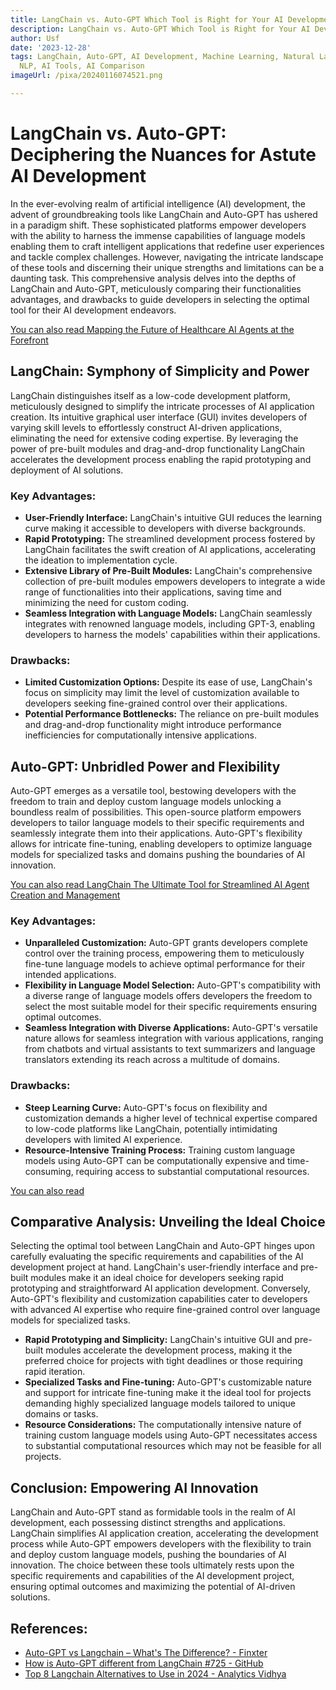 ```yaml
---
title: LangChain vs. Auto-GPT Which Tool is Right for Your AI Development Needs
description: LangChain vs. Auto-GPT Which Tool is Right for Your AI Development Needs
author: Usf
date: '2023-12-28'
tags: LangChain, Auto-GPT, AI Development, Machine Learning, Natural Language Processing,
  NLP, AI Tools, AI Comparison
imageUrl: /pixa/20240116074521.png

---
```

# LangChain vs. Auto-GPT: Deciphering the Nuances for Astute AI Development

In the ever-evolving realm of  artificial intelligence (AI) development, the advent of groundbreaking tools  like LangChain  and Auto-GPT  has ushered in a paradigm shift. These sophisticated platforms empower developers with the ability to harness the immense capabilities of language models enabling  them to  craft intelligent applications that redefine user experiences and tackle complex challenges. However, navigating the intricate landscape of these tools and discerning their unique strengths and limitations can be a  daunting task. This comprehensive analysis delves into the  depths of  LangChain and Auto-GPT, meticulously comparing their functionalities advantages,  and drawbacks to  guide  developers in selecting the optimal tool for their AI development endeavors.

[You  can also read Mapping the  Future of Healthcare AI  Agents at the Forefront](Mapping%20the%20Future%20of%20Healthcare%20AI%20Agents%20at%20the%20Forefront)


## LangChain: Symphony of Simplicity and Power

LangChain distinguishes itself as a low-code development platform, meticulously designed to simplify the intricate  processes of  AI application  creation. Its intuitive  graphical user  interface (GUI) invites  developers of varying skill levels to effortlessly  construct AI-driven applications, eliminating the  need for extensive coding expertise. By leveraging the power of pre-built modules  and drag-and-drop functionality LangChain accelerates  the  development process enabling the rapid prototyping  and deployment of AI  solutions.

### Key Advantages:

- **User-Friendly Interface:** LangChain's intuitive  GUI reduces the learning curve making it  accessible to developers with diverse backgrounds.
- **Rapid Prototyping:** The  streamlined development process fostered  by LangChain facilitates the swift creation of AI applications, accelerating the ideation to implementation cycle.
- **Extensive Library of Pre-Built Modules:** LangChain's comprehensive collection of pre-built  modules empowers developers  to integrate a wide range of functionalities into  their applications, saving time and minimizing the need for custom coding.
- **Seamless Integration with Language Models:** LangChain seamlessly integrates with renowned language models, including GPT-3, enabling developers to  harness  the models' capabilities within their applications.

### Drawbacks:

- **Limited Customization Options:** Despite its ease of  use, LangChain's focus on simplicity may limit the level of customization available to developers seeking fine-grained control over  their applications.
- **Potential  Performance Bottlenecks:** The reliance on pre-built modules  and drag-and-drop functionality might introduce performance inefficiencies for computationally intensive applications.

## Auto-GPT: Unbridled Power and Flexibility

Auto-GPT  emerges as a versatile tool, bestowing developers with the freedom to train and deploy custom language  models  unlocking a boundless realm  of possibilities. This open-source platform empowers developers to tailor language models to  their specific requirements  and seamlessly integrate them into their applications. Auto-GPT's flexibility allows for intricate fine-tuning, enabling developers to optimize language models for specialized tasks and domains pushing the  boundaries of  AI innovation.

[You can also read  LangChain  The Ultimate Tool for Streamlined AI  Agent Creation and Management](LangChain%20The%20Ultimate%20Tool%20for%20Streamlined%20AI%20Agent%20Creation%20and%20Management)


### Key Advantages:

- **Unparalleled Customization:** Auto-GPT grants developers complete  control over the training process,  empowering them to meticulously fine-tune language  models to achieve optimal performance for their intended applications.
- **Flexibility in Language Model Selection:** Auto-GPT's compatibility with a diverse range of language models  offers  developers the freedom to select  the most suitable model for their specific requirements ensuring optimal outcomes.
- **Seamless Integration with Diverse Applications:** Auto-GPT's versatile nature allows for seamless integration with various applications, ranging from  chatbots and virtual assistants to text summarizers and language translators extending its reach across  a multitude of domains.

### Drawbacks:

- **Steep Learning  Curve:** Auto-GPT's focus on  flexibility and customization demands a  higher  level  of technical expertise compared  to low-code platforms like LangChain, potentially intimidating developers with limited AI experience.
- **Resource-Intensive Training Process:** Training custom language models using Auto-GPT can be computationally  expensive and time-consuming, requiring access to substantial computational resources.

[You can also read ]()


## Comparative Analysis: Unveiling the Ideal Choice

Selecting the optimal tool between LangChain and Auto-GPT hinges upon carefully evaluating the specific requirements and capabilities of the AI development project  at hand. LangChain's user-friendly interface and pre-built modules make it an ideal choice for  developers seeking rapid prototyping and straightforward AI application development. Conversely, Auto-GPT's flexibility and customization capabilities cater to developers with advanced AI expertise who require fine-grained control  over language models for specialized tasks.

- **Rapid Prototyping and Simplicity:** LangChain's  intuitive GUI and pre-built modules accelerate the development process, making it the preferred choice  for projects  with tight deadlines or those requiring rapid iteration.
- **Specialized  Tasks and Fine-tuning:** Auto-GPT's customizable nature and support for intricate fine-tuning make it the ideal tool for projects demanding highly specialized language models tailored to unique domains or tasks.
- **Resource Considerations:** The computationally intensive nature of training custom language models using Auto-GPT necessitates access to substantial  computational resources which may not be feasible  for all projects.

## Conclusion: Empowering AI Innovation

LangChain and Auto-GPT stand as formidable  tools in the realm of AI development, each possessing  distinct strengths and applications. LangChain simplifies AI application creation, accelerating the development process while Auto-GPT empowers developers with the flexibility to train and deploy custom language models, pushing the  boundaries of AI innovation. The choice between these tools ultimately rests upon the  specific requirements and capabilities of the AI development project, ensuring optimal outcomes  and maximizing the potential of AI-driven solutions.

## References:
- [Auto-GPT vs Langchain – What's The Difference? - Finxter](https://blog.finxter.com/auto-gpt-vs-langchain-whats-the-difference/)
- [How is Auto-GPT different from LangChain #725 - GitHub](https://github.com/Significant-Gravitas/AutoGPT/discussions/725)
- [Top 8 Langchain Alternatives to Use in 2024 - Analytics Vidhya](https://www.analyticsvidhya.com/blog/2023/12/langchain-alternatives/)
